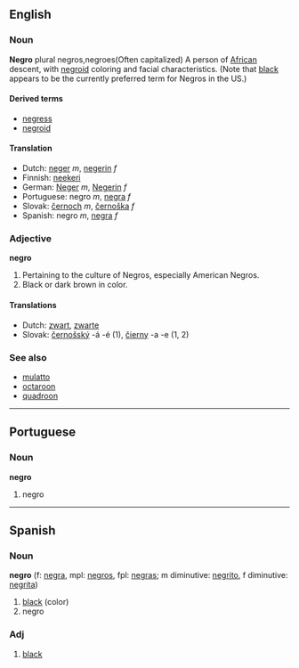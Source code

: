 ==English==
===Noun===
'''Negro''' plural negros,negroes(Often capitalized) A person of [[African]] descent, with [[negroid]] coloring and facial characteristics.  (Note that [[black]] appears to be the currently preferred term for Negros in the US.)

====Derived terms====
*[[negress]]
*[[negroid]]

====Translation====
* Dutch: [[neger]] ''m'', [[negerin]] ''f''
* Finnish: [[neekeri]]
* German: [[Neger]] ''m'', [[Negerin]] ''f''
* Portuguese: negro ''m'', [[negra]] ''f''
* Slovak: [[černoch]] ''m'', [[černoška]] ''f''
* Spanish: negro ''m'', [[negra]] ''f''

===Adjective===
'''negro'''

#Pertaining to the culture of Negros, especially American Negros.
#Black or dark brown in color.

==== Translations ====
* Dutch: [[zwart]], [[zwarte]]
* Slovak: [[černošský]] -á -é (1), [[čierny]] -a -e (1, 2)

===See also===
*[[mulatto]]
*[[octaroon]]
*[[quadroon]]

----

==Portuguese==
===Noun===
'''negro'''

# negro

----

==Spanish==
===Noun===
'''negro''' (f: [[negra]], mpl: [[negros]], fpl: [[negras]]; m diminutive: [[negrito]], f diminutive: [[negrita]])
# [[black]] (color)
# negro

===Adj===

#[[black]]
